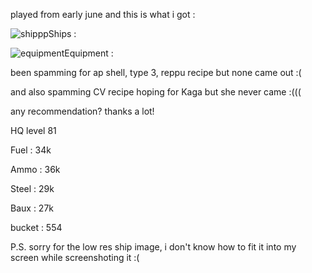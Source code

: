 played from early june and this is what i got :

[[File:Ship_rg.jpg|thumb|shippp]]Ships :















[[File:Equipment_582015.jpg|thumb|equipment]]Equipment :











been spamming for ap shell, type 3, reppu recipe but none came out :(

and also spamming CV recipe hoping for Kaga but she never came :(((

any recommendation? thanks a lot!



HQ level 81

Fuel : 34k

Ammo : 36k

Steel : 29k

Baux : 27k

bucket : 554



P.S. sorry for the low res ship image, i don't know how to fit it into my screen while screenshoting it :(<ac_metadata title="Am I ready for this summer event?"> </ac_metadata>
